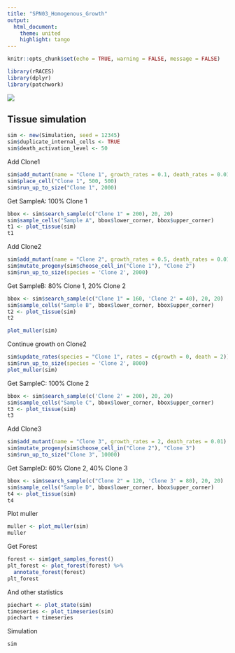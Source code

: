 ```yaml
---
title: "SPN03_Homogenous_Growth"
output: 
  html_document:
    theme: united
    highlight: tango 
---
```


```r
knitr::opts_chunk$set(echo = TRUE, warning = FALSE, message = FALSE)
```

```r
library(rRACES)
library(dplyr)
library(patchwork)
```

![](SPN03.png)

## Tissue simulation

```r
sim <- new(Simulation, seed = 12345)
sim$duplicate_internal_cells <- TRUE
sim$death_activation_level <- 50
```

Add Clone1

```r
sim$add_mutant(name = "Clone 1", growth_rates = 0.1, death_rates = 0.01)
sim$place_cell("Clone 1", 500, 500)
sim$run_up_to_size("Clone 1", 2000)
```

Get SampleA: 100% Clone 1

```r
bbox <- sim$search_sample(c("Clone 1" = 200), 20, 20)
sim$sample_cells("Sample A", bbox$lower_corner, bbox$upper_corner)
t1 <- plot_tissue(sim)
t1
```

Add Clone2

```r
sim$add_mutant(name = "Clone 2", growth_rates = 0.5, death_rates = 0.01)
sim$mutate_progeny(sim$choose_cell_in("Clone 1"), "Clone 2")
sim$run_up_to_size(species = 'Clone 2', 2000)
```

Get SampleB: 80% Clone 1, 20% Clone 2

```r
bbox <- sim$search_sample(c("Clone 1" = 160, 'Clone 2' = 40), 20, 20)
sim$sample_cells("Sample B", bbox$lower_corner, bbox$upper_corner)
t2 <- plot_tissue(sim)
t2
```

```r
plot_muller(sim)
```

Continue growth on Clone2

```r
sim$update_rates(species = "Clone 1", rates = c(growth = 0, death = 2))
sim$run_up_to_size(species = 'Clone 2', 8000)
plot_muller(sim)
```

Get SampleC: 100% Clone 2

```r
bbox <- sim$search_sample(c('Clone 2' = 200), 20, 20)
sim$sample_cells("Sample C", bbox$lower_corner, bbox$upper_corner)
t3 <- plot_tissue(sim)
t3
```

Add Clone3

```r
sim$add_mutant(name = "Clone 3", growth_rates = 2, death_rates = 0.01)
sim$mutate_progeny(sim$choose_cell_in("Clone 2"), "Clone 3")
sim$run_up_to_size("Clone 3", 10000)
```

Get SampleD: 60% Clone 2, 40% Clone 3

```r
bbox <- sim$search_sample(c("Clone 2" = 120, 'Clone 3' = 80), 20, 20)
sim$sample_cells("Sample D", bbox$lower_corner, bbox$upper_corner)
t4 <- plot_tissue(sim)
t4
```

Plot muller

```r
muller <- plot_muller(sim)
muller
```

Get Forest

```r
forest <- sim$get_samples_forest()
plt_forest <- plot_forest(forest) %>%
  annotate_forest(forest)
plt_forest
```

And other statistics

```r
piechart <- plot_state(sim)
timeseries <- plot_timeseries(sim)
piechart + timeseries
```

Simulation
```r
sim
```
